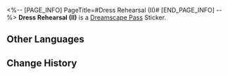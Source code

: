 <%-- [PAGE_INFO]
PageTitle=#Dress Rehearsal (II)#
[END_PAGE_INFO] --%>
{{Stub|Location information}}
{{Item Infobox
|id          = 224012
|image       = Dreamscape Pass Sticker Text.png
|type        = Dreamscape Pass Sticker
|type2       = Stars of Morning and Night Stickers
|invCategory = 
|rarity      = 4
|effect      = 
|description = Digital stickers that can be used to decorate the pages of the Dreamtour Handbook. They come in many different styles.
|source1     = [[Listening to the story of George the Dreamweaver]]
}}
{{Description|"Forget the vocal range you're comfortable with and blend with the singers around you. All sing in shared praise. All sing as one soul."}}
'''Dress Rehearsal (II)''' is a [[Dreamscape Pass]] Sticker.

==Other Languages==
{{Other Languages
|en   = Dress Rehearsal (II)
|zhs  = 彩排片段•其二
|zht  = 彩排片段•其二
|ja   = リハーサル・その2
|ko   = 리허설 클립•2
|es   = Ensayo general (II)
|fr   = Extrait des répétitions (II)
|ru   = Отрывок репетиции II
|th   = ฉากการซ้อม 2
|vi   = Cảnh Tập Luyện 2
|de   = Generalprobe (Teil 2)
|id   = Adegan Latihan 2
|pt   = Ensaio Geral (II)
}}

==Change History==
{{Change History|2.2}}